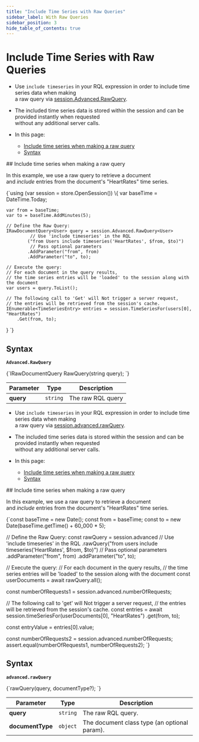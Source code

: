 ---
title: "Include Time Series with Raw Queries"
sidebar_label: With Raw Queries
sidebar_position: 3
hide_table_of_contents: true
---




# Include Time Series with Raw Queries
<LanguageSwitcher supportedLanguages={supportedLanguages} />
<LanguageContent language="csharp">

<Admonition type="note" title="Note">

* Use `include timeseries` in your RQL expression in order to include time series data when making  
  a raw query via [session.Advanced.RawQuery](../../../../../client-api/session/querying/how-to-query#session.advanced.rawquery).

* The included time series data is stored within the session and can be provided instantly when requested  
  without any additional server calls.

* In this page:
   * [Include time series when making a raw query](../../../../../document-extensions/timeseries/client-api/session/include/with-raw-queries#include-time-series-when-making-a-raw-query)
   * [Syntax](../../../../../document-extensions/timeseries/client-api/session/include/with-raw-queries#syntax)

</Admonition>
## Include time series when making a raw query

In this example, we use a raw query to retrieve a document   
and _include_ entries from the document's "HeartRates" time series.  

<TabItem value="something" label="timeseries_region_Raw-Query-Document-And-Include-TimeSeries">
<CodeBlock language="csharp">
{`using (var session = store.OpenSession())
\{
    var baseTime = DateTime.Today;

    var from = baseTime;
    var to = baseTime.AddMinutes(5);

    // Define the Raw Query:
    IRawDocumentQuery<User> query = session.Advanced.RawQuery<User>
             // Use 'include timeseries' in the RQL
            ("from Users include timeseries('HeartRates', $from, $to)")
             // Pass optional parameters
            .AddParameter("from", from)
            .AddParameter("to", to);

    // Execute the query:
    // For each document in the query results,
    // the time series entries will be 'loaded' to the session along with the document
    var users = query.ToList();

    // The following call to 'Get' will Not trigger a server request,
    // the entries will be retrieved from the session's cache.
    IEnumerable<TimeSeriesEntry> entries = session.TimeSeriesFor(users[0], "HeartRates")
        .Get(from, to);
\}
`}
</CodeBlock>
</TabItem>



## Syntax

**`Advanced.RawQuery`**

<TabItem value="something" label="RawQuery-definition">
<CodeBlock language="csharp">
{`IRawDocumentQuery<T> RawQuery<T>(string query);
`}
</CodeBlock>
</TabItem>

| Parameter | Type     | Description       |
|-----------|----------|-------------------|
| **query** | `string` | The raw RQL query |




</LanguageContent>
<LanguageContent language="nodejs">

<Admonition type="note" title="Note">

* Use `include timeseries` in your RQL expression in order to include time series data when making  
  a raw query via [session.advanced.rawQuery](../../../../../client-api/session/querying/how-to-query#session.advanced.rawquery).

* The included time series data is stored within the session and can be provided instantly when requested  
  without any additional server calls.

* In this page:
   * [Include time series when making a raw query](../../../../../document-extensions/timeseries/client-api/session/include/with-raw-queries#include-time-series-when-making-a-raw-query)
   * [Syntax](../../../../../document-extensions/timeseries/client-api/session/include/with-raw-queries#syntax)

</Admonition>
## Include time series when making a raw query

In this example, we use a raw query to retrieve a document   
and _include_ entries from the document's "HeartRates" time series.  

<TabItem value="something-something" label="include_1">
<CodeBlock language="nodejs">
{`const baseTime = new Date();
const from = baseTime;
const to = new Date(baseTime.getTime() + 60_000 * 5);

// Define the Raw Query:
const rawQuery = session.advanced
     // Use 'include timeseries' in the RQL
    .rawQuery("from users include timeseries('HeartRates', $from, $to)")
     // Pass optional parameters
    .addParameter("from", from)
    .addParameter("to", to);

// Execute the query:
// For each document in the query results,
// the time series entries will be 'loaded' to the session along with the document
const userDocuments = await rawQuery.all();

const numberOfRequests1 = session.advanced.numberOfRequests;

// The following call to 'get' will Not trigger a server request,
// the entries will be retrieved from the session's cache.
const entries = await session.timeSeriesFor(userDocuments[0], "HeartRates")
    .get(from, to);

const entryValue = entries[0].value;

const numberOfRequests2 = session.advanced.numberOfRequests;
assert.equal(numberOfRequests1, numberOfRequests2);
`}
</CodeBlock>
</TabItem>



## Syntax

**`advanced.rawQuery`**

<TabItem value="something-something" label="syntax">
<CodeBlock language="nodejs">
{`rawQuery(query, documentType?);
`}
</CodeBlock>
</TabItem>

| Parameter          | Type     | Description                                  |
|--------------------|----------|----------------------------------------------|
| **query**          | `string` | The raw RQL query.                           |
| **documentType**   | `object` | The document class type (an optional param). |




</LanguageContent>

<!---
### Client API
- [Time Series API Overview](../../../../../document-extensions/timeseries/client-api/overview)

### Studio Articles
- [Studio Time Series Management](../../../../../studio/database/document-extensions/time-series)

### Querying and Indexing
- [Time Series Querying](../../../../../document-extensions/timeseries/querying/overview-and-syntax)
- [Time Series Indexing](../../../../../document-extensions/timeseries/indexing)

### Policies
- [Time Series Rollup and Retention](../../../../../document-extensions/timeseries/rollup-and-retention)


-->